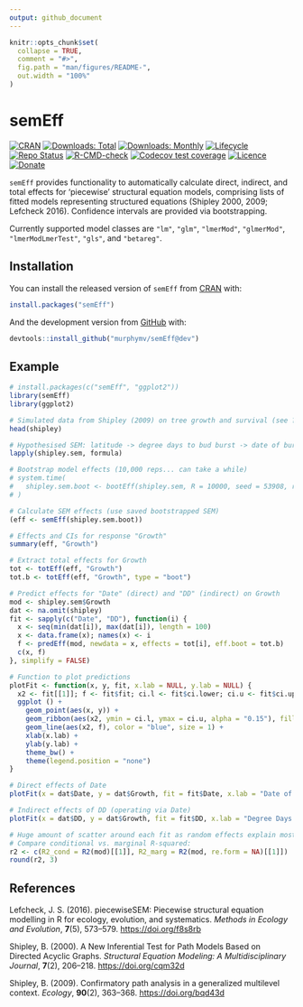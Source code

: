 ```yaml
---
output: github_document
---
```


<!-- README.md is generated from README.Rmd. Please edit that file -->

```r
knitr::opts_chunk$set(
  collapse = TRUE,
  comment = "#>",
  fig.path = "man/figures/README-",
  out.width = "100%"
)
```

# semEff

<!-- badges: start -->

[![CRAN](https://www.r-pkg.org/badges/version/semEff?color=blue)](https://CRAN.R-project.org/package=semEff) [![Downloads: Total](http://cranlogs.r-pkg.org/badges/grand-total/semEff)]() [![Downloads: Monthly](https://cranlogs.r-pkg.org/badges/semEff)]() [![Lifecycle](https://img.shields.io/badge/lifecycle-experimental-orange.svg)](https://lifecycle.r-lib.org/articles/stages.html) [![Repo Status](https://www.repostatus.org/badges/latest/active.svg)](https://www.repostatus.org/) [![R-CMD-check](https://github.com/murphymv/semEff/workflows/R-CMD-check/badge.svg)](https://github.com/murphymv/semEff/actions) [![Codecov test coverage](https://codecov.io/gh/murphymv/semEff/branch/main/graph/badge.svg)](https://codecov.io/gh/murphymv/semEff?branch=main) [![Licence](https://img.shields.io/badge/License-GPL3-green.svg)](https://www.gnu.org/licenses/gpl-3.0.en.html) [![Donate](https://img.shields.io/badge/PayPal-Donate%20to%20Author-yellow.svg)](https://paypal.me/murphymv1)

<!-- badges: end -->

`semEff` provides functionality to automatically calculate direct, indirect, and total effects for 'piecewise' structural equation models, comprising lists of fitted models representing structured equations (Shipley 2000, 2009; Lefcheck 2016). Confidence intervals are provided via bootstrapping.

Currently supported model classes are `"lm"`, `"glm"`, `"lmerMod"`, `"glmerMod"`, `"lmerModLmerTest"`, `"gls"`, and `"betareg"`.

## Installation

You can install the released version of `semEff` from [CRAN](https://CRAN.R-project.org) with:

``` r
install.packages("semEff")
```

And the development version from [GitHub](https://github.com/) with:

``` r
devtools::install_github("murphymv/semEff@dev")
```

## Example

```r
# install.packages(c("semEff", "ggplot2"))
library(semEff)
library(ggplot2)

# Simulated data from Shipley (2009) on tree growth and survival (see ?Shipley)
head(shipley)

# Hypothesised SEM: latitude -> degree days to bud burst -> date of burst -> growth -> survival
lapply(shipley.sem, formula)

# Bootstrap model effects (10,000 reps... can take a while)
# system.time(
#   shipley.sem.boot <- bootEff(shipley.sem, R = 10000, seed = 53908, ran.eff = "site")
# )

# Calculate SEM effects (use saved bootstrapped SEM)
(eff <- semEff(shipley.sem.boot))

# Effects and CIs for response "Growth"
summary(eff, "Growth")

# Extract total effects for Growth
tot <- totEff(eff, "Growth")
tot.b <- totEff(eff, "Growth", type = "boot")

# Predict effects for "Date" (direct) and "DD" (indirect) on Growth
mod <- shipley.sem$Growth
dat <- na.omit(shipley)
fit <- sapply(c("Date", "DD"), function(i) {
  x <- seq(min(dat[i]), max(dat[i]), length = 100)
  x <- data.frame(x); names(x) <- i
  f <- predEff(mod, newdata = x, effects = tot[i], eff.boot = tot.b)
  c(x, f)
}, simplify = FALSE)

# Function to plot predictions
plotFit <- function(x, y, fit, x.lab = NULL, y.lab = NULL) {
  x2 <- fit[[1]]; f <- fit$fit; ci.l <- fit$ci.lower; ci.u <- fit$ci.upper
  ggplot () + 
    geom_point(aes(x, y)) +
    geom_ribbon(aes(x2, ymin = ci.l, ymax = ci.u, alpha = "0.15"), fill = "blue") +
    geom_line(aes(x2, f), color = "blue", size = 1) +
    xlab(x.lab) + 
    ylab(y.lab) +
    theme_bw() + 
    theme(legend.position = "none")
}

# Direct effects of Date
plotFit(x = dat$Date, y = dat$Growth, fit = fit$Date, x.lab = "Date of Bud Burst", y.lab = "Stem Growth")

# Indirect effects of DD (operating via Date)
plotFit(x = dat$DD, y = dat$Growth, fit = fit$DD, x.lab = "Degree Days to Bud Burst", y.lab = "Stem Growth")

# Huge amount of scatter around each fit as random effects explain most variation in stem growth! 
# Compare conditional vs. marginal R-squared:
r2 <- c(R2_cond = R2(mod)[[1]], R2_marg = R2(mod, re.form = NA)[[1]])
round(r2, 3)
```

## References

Lefcheck, J. S. (2016). piecewiseSEM: Piecewise structural equation modelling in R for ecology, evolution, and systematics. *Methods in Ecology and Evolution*, **7**(5), 573–579. <https://doi.org/f8s8rb>

Shipley, B. (2000). A New Inferential Test for Path Models Based on Directed Acyclic Graphs. *Structural Equation Modeling: A Multidisciplinary Journal*, **7**(2), 206–218. <https://doi.org/cqm32d>

Shipley, B. (2009). Confirmatory path analysis in a generalized multilevel context. *Ecology*, **90**(2), 363–368. <https://doi.org/bqd43d>

